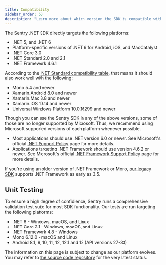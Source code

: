 ```yaml
---
title: Compatibility
sidebar_order: 50
description: "Learn more about which version the SDK is compatible with."
---
```


The Sentry .NET SDK directly targets the following platforms:

- .NET 5, and .NET 6
- Platform-specific versions of .NET 6 for Android, iOS, and MacCatalyst
- .NET Core 3.0
- .NET Standard 2.0 and 2.1
- .NET Framework 4.6.1

According to the [.NET Standard compatibility table](https://docs.microsoft.com/dotnet/standard/net-standard),
that means it should also work well with the following:

- Mono 5.4 and newer
- Xamarin.Android 8.0 and newer
- Xamarin.Mac 3.8 and newer
- Xamarin.iOS 10.14 and newer
- Universal Windows Platform 10.0.16299 and newer

<Note>

Though you can use the Sentry SDK in any of the above versions, some of those are no longer supported by Microsoft.
Thus, we recommend using Microsoft supported versions of each platform whenever possible.

- Most applications should use .NET version 6.0 or newer. See Microsoft's official [.NET Support Policy](https://dotnet.microsoft.com/platform/support/policy) page for more details.
- Applications targeting .NET Framework should use version 4.6.2 or newer. See Microsoft's official [.NET Framework Support Policy](https://dotnet.microsoft.com/platform/support/policy/dotnet-framework) page for more details.

</Note>

<Note>

If you're using an older version of .NET Framework or Mono, [our legacy SDK](/platforms/dotnet/legacy-sdk/) supports .NET Framework as early as 3.5.

</Note>

## Unit Testing

To ensure a high degree of confidience, Sentry runs a comprehensive validation test suite for most SDK functionality.
Our tests are run targeting the following platforms:

- .NET 6 - Windows, macOS, and Linux
- .NET Core 3.1 - Windows, macOS, and Linux
- .NET Framework 4.8 - Windows
- Mono 6.12.0 - macOS and Linux
- Android 8.1, 9, 10, 11, 12, 12.1 and 13 (API versions 27-33)

<Note>

The information on this page is subject to change as our platform evolves.
You may refer to [the source code repository](https://github.com/getsentry/sentry-dotnet) for the very latest status.

</Note>
